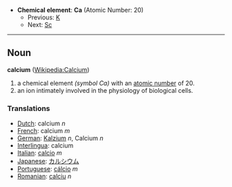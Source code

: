 *'''Chemical element''': '''Ca''' (Atomic Number: 20)
**Previous: [[Potassium|K]]
**Next: [[Scandium|Sc]]
----
== Noun ==
'''calcium''' ([[en:Calcium|Wikipedia:Calcium]])

# a chemical element ''(symbol Ca)'' with an [[atomic number]] of 20.
# an ion intimately involved in the physiology of biological cells.

===Translations===
*[[Dutch]]: calcium ''n''
*[[French]]: calcium ''m''
*[[German]]: [[Kalzium]] ''n'', Calcium ''n''
*[[Interlingua]]: calcium
*[[Italian]]: [[calcio]] ''m''
*[[Japanese]]: [[カルシウム]]
*[[Portuguese]]: [[cálcio]] ''m''
*[[Romanian]]: [[calciu]] ''n''